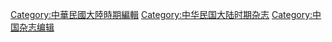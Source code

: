 [[Category:中華民國大陸時期編輯|Category:中華民國大陸時期編輯]]
[[Category:中华民国大陆时期杂志|Category:中华民国大陆时期杂志]]
[[Category:中国杂志编辑|Category:中国杂志编辑]]